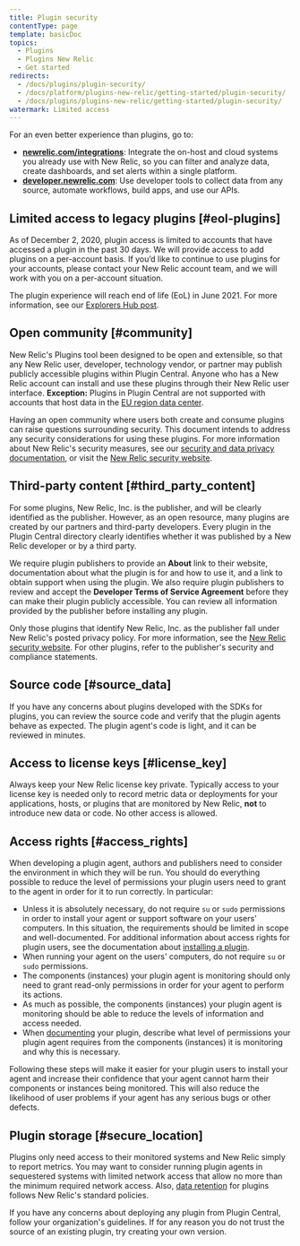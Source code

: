 ```yaml
---
title: Plugin security
contentType: page
template: basicDoc
topics:
  - Plugins
  - Plugins New Relic
  - Get started
redirects:
  - /docs/plugins/plugin-security/
  - /docs/platform/plugins-new-relic/getting-started/plugin-security/
  - /docs/plugins/plugins-new-relic/getting-started/plugin-security/
watermark: Limited access
---
```


<Callout variant="important">
  For an even better experience than plugins, go to:

  * **[newrelic.com/integrations](https://newrelic.com/integrations)**: Integrate the on-host and cloud systems you already use with New Relic, so you can filter and analyze data, create dashboards, and set alerts within a single platform.
  * **[developer.newrelic.com](https://developer.newrelic.com)**: Use developer tools to collect data from any source, automate workflows, build apps, and use our APIs.
</Callout>

## Limited access to legacy plugins [#eol-plugins]

As of December 2, 2020, plugin access is limited to accounts that have accessed a plugin in the past 30 days. We will provide access to add plugins on a per-account basis. If you’d like to continue to use plugins for your accounts, please contact your New Relic account team, and we will work with you on a per-account situation.

The plugin experience will reach end of life (EoL) in June 2021. For more information, see our [Explorers Hub post](https://discuss.newrelic.com/t/first-notice-limiting-access-to-new-relic-plugins/121832).

## Open community [#community]

New Relic's Plugins tool been designed to be open and extensible, so that any New Relic user, developer, technology vendor, or partner may publish publicly accessible plugins within Plugin Central. Anyone who has a New Relic account can install and use these plugins through their New Relic user interface. **Exception:** Plugins in Plugin Central are not supported with accounts that host data in the [EU region data center](/docs/using-new-relic/welcome-new-relic/get-started/our-eu-us-region-data-centers).

Having an open community where users both create and consume plugins can raise questions surrounding security. This document intends to address any security considerations for using these plugins. For more information about New Relic's security measures, see our [security and data privacy documentation](/docs/security/new-relic-security/data-privacy/data-privacy-new-relic), or visit the [New Relic security website](https://newrelic.com/security).

## Third-party content [#third_party_content]

For some plugins, New Relic, Inc. is the publisher, and will be clearly identified as the publisher. However, as an open resource, many plugins are created by our partners and third-party developers. Every plugin in the Plugin Central directory clearly identifies whether it was published by a New Relic developer or by a third party.

We require plugin publishers to provide an **About** link to their website, documentation about what the plugin is for and how to use it, and a link to obtain support when using the plugin. We also require plugin publishers to review and accept the **Developer Terms of Service Agreement** before they can make their plugin publicly accessible. You can review all information provided by the publisher before installing any plugin.

Only those plugins that identify New Relic, Inc. as the publisher fall under New Relic's posted privacy policy. For more information, see the [New Relic security website](https://newrelic.com/security). For other plugins, refer to the publisher's security and compliance statements.

## Source code [#source_data]

If you have any concerns about plugins developed with the SDKs for plugins, you can review the source code and verify that the plugin agents behave as expected. The plugin agent's code is light, and it can be reviewed in minutes.

## Access to license keys [#license_key]

Always keep your New Relic license key private. Typically access to your license key is needed only to record metric data or deployments for your applications, hosts, or plugins that are monitored by New Relic, **not** to introduce new data or code. No other access is allowed.

## Access rights [#access_rights]

When developing a plugin agent, authors and publishers need to consider the environment in which they will be run. You should do everything possible to reduce the level of permissions your plugin users need to grant to the agent in order for it to run correctly. In particular:

* Unless it is absolutely necessary, do not require `su` or `sudo` permissions in order to install your agent or support software on your users' computers. In this situation, the requirements should be limited in scope and well-documented. For additional information about access rights for plugin users, see the documentation about [installing a plugin](/docs/plugins/installing-a-plugin).
* When running your agent on the users' computers, do not require `su` or `sudo` permissions.
* The components (instances) your plugin agent is monitoring should only need to grant read-only permissions in order for your agent to perform its actions.
* As much as possible, the components (instances) your plugin agent is monitoring should be able to reduce the levels of information and access needed.
* When [documenting](/docs/plugin-dev/documenting-your-plugin) your plugin, describe what level of permissions your plugin agent requires from the components (instances) it is monitoring and why this is necessary.

Following these steps will make it easier for your plugin users to install your agent and increase their confidence that your agent cannot harm their components or instances being monitored. This will also reduce the likelihood of user problems if your agent has any serious bugs or other defects.

## Plugin storage [#secure_location]

Plugins only need access to their monitored systems and New Relic simply to report metrics. You may want to consider running plugin agents in sequestered systems with limited network access that allow no more than the minimum required network access. Also, [data retention](/docs/accounts/original-accounts-billing/product-based-pricing/overview-data-retention-components) for plugins follows New Relic's standard policies.

If you have any concerns about deploying any plugin from Plugin Central, follow your organization's guidelines. If for any reason you do not trust the source of an existing plugin, try creating your own version.
